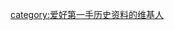 {{Userbox
  |border-c = #000000
  |border-s = 1
  |id-c     = #FAEBD7
  |id-s     = 12
  |id-fc    = #000000
  |info-c   = #B22222
  |info-s   = 8
  |info-fc  = #FFFFFF
  |id       = 历史资料
  |info     = 这个用户爱好搜索、获得、研究第一手历史资料。
  |nocat = {{{nocat|}}}
  |usercategory = 爱好第一手历史资料的维基人
}}<noinclude>[[category:爱好第一手历史资料的维基人]]</noinclude>
